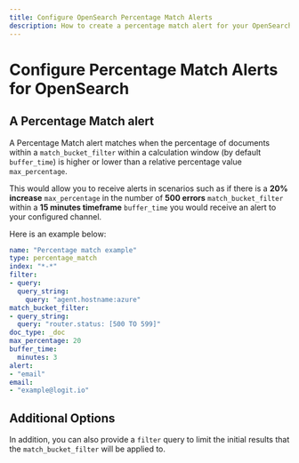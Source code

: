 ```yaml
---
title: Configure OpenSearch Percentage Match Alerts
description: How to create a percentage match alert for your OpenSearch logs or metrics
---
```


# Configure Percentage Match Alerts for OpenSearch

## A Percentage Match alert

A Percentage Match alert matches when the percentage of documents within a 
`match_bucket_filter` within a calculation window (by default `buffer_time`) 
is higher or lower than a relative percentage value `max_percentage`.

This would allow you to receive alerts in scenarios such as if there is a 
**20% increase** `max_percentage` in the number of **500 errors** 
`match_bucket_filter` within a **15 minutes timeframe** `buffer_time` 
you would receive an alert to your configured channel. 

Here is an example below:

```yaml copy
name: "Percentage match example"
type: percentage_match
index: "*-*"
filter:
- query:
  query_string:
    query: "agent.hostname:azure"      
match_bucket_filter:
- query_string:
  query: "router.status: [500 TO 599]"    
doc_type: _doc
max_percentage: 20
buffer_time:  
  minutes: 3
alert:
- "email"
email:
- "example@logit.io"
```

## Additional Options

In addition, you can also provide a `filter` query to limit the 
initial results that the `match_bucket_filter` will be applied to. 
